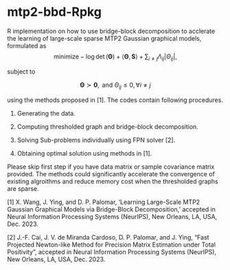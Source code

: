 # mtp2-bbd-Rpkg
R implementation on how to use bridge-block decomposition to acclerate the learning of large-scale sparse MTP2 Gaussian graphical models, formulated as
$$
\mathsf{minimize}  -\log\det\left(\boldsymbol{\Theta}\right)+\left\langle \boldsymbol{\Theta},\mathbf{S}\right\rangle +\sum_{i\neq j}\Lambda_{ij}\left|\Theta_{ij}\right|, 
$$

subject to  

$$ 
	\boldsymbol{\Theta}\succ\mathbf{0}, \text{ and } \Theta_{ij}\leq0,\forall i\neq j
$$ 

using the methods proposed in [1]. The codes contain following procedures.

(1) Generating the data.

(2) Computing thresholded graph and bridge-block decomposition.

(3) Solving Sub-problems individually using FPN solver [2].

(4) Obtaining optimal solution using methods in [1].

Please skip first step if you have data matrix or sample covariance matrix provided. The methods could significantly accelerate the convergence of existing algroithms and reduce memory cost when the thresholded graphs are sparse. 

[1] X. Wang, J. Ying, and D. P. Palomar, 'Learning Large-Scale MTP2 Gaussian Graphical Models via Bridge-Block Decomposition,' accepted in Neural Information Processing Systems (NeurIPS), New Orleans, LA, USA, Dec. 2023.

[2] J.-F. Cai, J. V. de Miranda Cardoso, D. P. Palomar, and J. Ying, "Fast Projected Newton-like Method for Precision Matrix Estimation under Total Positivity", accepted in Neural Information Processing Systems (NeurIPS), New Orleans, LA, USA, Dec. 2023.
